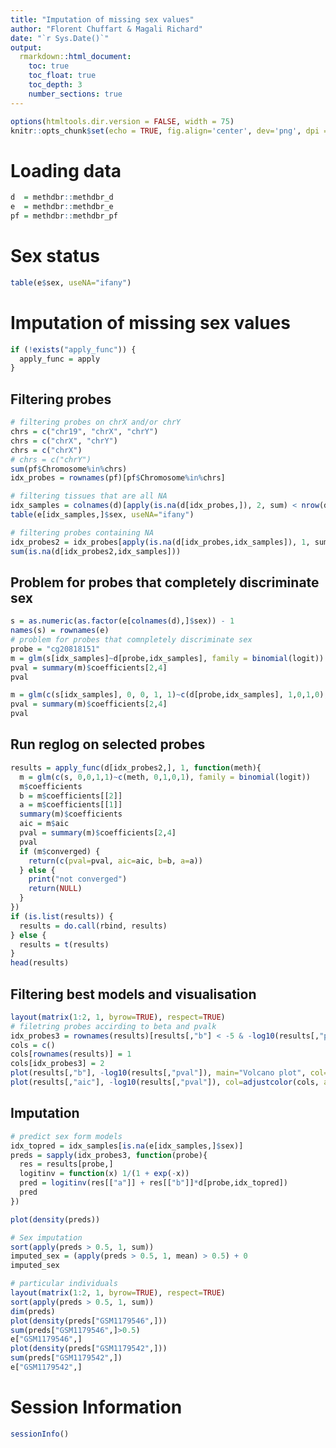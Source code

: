 ```yaml
---
title: "Imputation of missing sex values"
author: "Florent Chuffart & Magali Richard"
date: "`r Sys.Date()`"
output: 
  rmarkdown::html_document:
    toc: true
    toc_float: true
    toc_depth: 3
    number_sections: true
---
```


```r
options(htmltools.dir.version = FALSE, width = 75)
knitr::opts_chunk$set(echo = TRUE, fig.align='center', dev='png', dpi = 95, out.width = "100%")
```

# Loading data

```r
d  = methdbr::methdbr_d 
e  = methdbr::methdbr_e 
pf = methdbr::methdbr_pf
```


# Sex status

```r
table(e$sex, useNA="ifany")
```

# Imputation of missing sex values

```r
if (!exists("apply_func")) {
  apply_func = apply  
}

```

## Filtering probes

```r
# filtering probes on chrX and/or chrY
chrs = c("chr19", "chrX", "chrY")
chrs = c("chrX", "chrY")
chrs = c("chrX")
# chrs = c("chrY")
sum(pf$Chromosome%in%chrs)
idx_probes = rownames(pf)[pf$Chromosome%in%chrs]

# filtering tissues that are all NA
idx_samples = colnames(d)[apply(is.na(d[idx_probes,]), 2, sum) < nrow(d[idx_probes,])]
table(e[idx_samples,]$sex, useNA="ifany")

# filtering probes containing NA
idx_probes2 = idx_probes[apply(is.na(d[idx_probes,idx_samples]), 1, sum) == 0]
sum(is.na(d[idx_probes2,idx_samples]))
```

## Problem for probes that completely discriminate sex

```r
s = as.numeric(as.factor(e[colnames(d),]$sex)) - 1
names(s) = rownames(e)
# problem for probes that comnpletely discriminate sex
probe = "cg20818151"
m = glm(s[idx_samples]~d[probe,idx_samples], family = binomial(logit))
pval = summary(m)$coefficients[2,4]
pval

m = glm(c(s[idx_samples], 0, 0, 1, 1)~c(d[probe,idx_samples], 1,0,1,0), family = binomial(logit))
pval = summary(m)$coefficients[2,4]
pval
```

## Run reglog on selected probes

```r
results = apply_func(d[idx_probes2,], 1, function(meth){
  m = glm(c(s, 0,0,1,1)~c(meth, 0,1,0,1), family = binomial(logit))
  m$coefficients
  b = m$coefficients[[2]]
  a = m$coefficients[[1]]
  summary(m)$coefficients
  aic = m$aic
  pval = summary(m)$coefficients[2,4]
  pval
  if (m$converged) {
    return(c(pval=pval, aic=aic, b=b, a=a))    
  } else {
    print("not converged")
    return(NULL)
  }
})
if (is.list(results)) {
  results = do.call(rbind, results)  
} else {
  results = t(results)  
}
head(results)

```

## Filtering best models and visualisation

```r
layout(matrix(1:2, 1, byrow=TRUE), respect=TRUE)
# filetring probes accirding to beta and pvalk
idx_probes3 = rownames(results)[results[,"b"] < -5 & -log10(results[,"pval"]) > 9]
cols = c()
cols[rownames(results)] = 1
cols[idx_probes3] = 2
plot(results[,"b"], -log10(results[,"pval"]), main="Volcano plot", col=adjustcolor(cols, alpha.f=0.3), pch=16)
plot(results[,"aic"], -log10(results[,"pval"]), col=adjustcolor(cols, alpha.f=0.3), pch=16)
```

## Imputation 

```r
# predict sex form models
idx_topred = idx_samples[is.na(e[idx_samples,]$sex)]
preds = sapply(idx_probes3, function(probe){
  res = results[probe,]
  logitinv = function(x) 1/(1 + exp(-x))
  pred = logitinv(res[["a"]] + res[["b"]]*d[probe,idx_topred])
  pred
})

plot(density(preds))

# Sex imputation 
sort(apply(preds > 0.5, 1, sum))
imputed_sex = (apply(preds > 0.5, 1, mean) > 0.5) + 0
imputed_sex

# particular individuals
layout(matrix(1:2, 1, byrow=TRUE), respect=TRUE)
sort(apply(preds > 0.5, 1, sum))
dim(preds)
plot(density(preds["GSM1179546",]))
sum(preds["GSM1179546",]>0.5)
e["GSM1179546",]
plot(density(preds["GSM1179542",]))
sum(preds["GSM1179542",])
e["GSM1179542",]
```

# Session Information

```r
sessionInfo()
```

